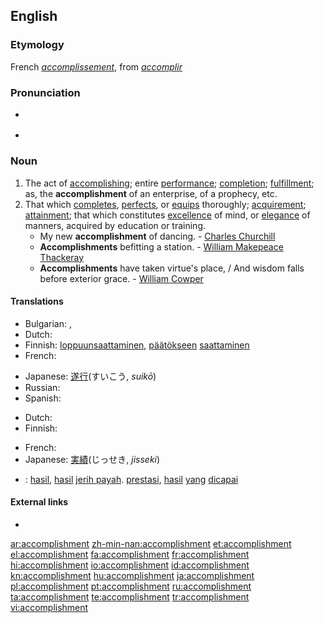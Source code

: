 ==English==
{{webster 1913}}

===Etymology===
French ''[[accomplissement]]'', from ''[[accomplir]]''

===Pronunciation===
* {{a|RP}} {{IPA|/əˈkɒmplɪʃmənt/}}
* {{audio|En-us-accomplishment.ogg|Audio (US)}}

===Noun===
{{en-noun}}

# The act of [[accomplish]]ing; entire [[performance]]; [[completion]]; [[fulfillment]]; as, the '''accomplishment''' of an enterprise, of a prophecy, etc.
# That which [[complete]]s, [[perfect]]s, or [[equip]]s thoroughly; [[acquirement]]; [[attainment]]; that which constitutes [[excellence]] of mind, or [[elegance]] of manners, acquired by education or training.
#* My new '''accomplishment''' of dancing. - [[w:Charles Churchill (satirist)|Charles Churchill]]
#* '''Accomplishments''' befitting a station. - [[w:William Makepeace Thackeray|William Makepeace Thackeray]]
#* '''Accomplishments''' have taken virtue's place, / And wisdom falls before exterior grace. - [[w:William Cowper|William Cowper]]

====Translations====
{{trans-top|the act of accomplishing}}
* Bulgarian: {{t|bg|завършване}},  {{t|bg|изпълнение}}
* Dutch: {{t-|nl|voltooiing|f}}
* Finnish: [[loppuunsaattaminen]], [[päätökseen]] [[saattaminen]]
* French: {{t+|fr|accomplissement|m}}
{{trans-mid}}
* Japanese: [[遂行]](すいこう, ''suikō'')
* Russian: {{t+|ru|достижение|n}}
* Spanish: {{t-|es|logros|m}}
{{trans-bottom}}

{{trans-top|that which completes}}
* Dutch: {{t+|nl|prestatie|f}}
* Finnish: {{t+|fi|saavutus}}
{{trans-mid}}
* French: {{t+|fr|accomplissement|m}}
* Japanese: [[実績]](じっせき, ''jisseki'')
{{trans-bottom}}

{{checktrans-top}}
{{trans-mid}}
* {{ttbc|Indonesian}}: [[hasil]], [[hasil]] [[jerih payah]]. [[prestasi]], [[hasil]] [[yang]] [[capai|dicapai]]
{{trans-bottom}}

====External links====
* {{R:Webster 1913}}

[[ar:accomplishment]]
[[zh-min-nan:accomplishment]]
[[et:accomplishment]]
[[el:accomplishment]]
[[fa:accomplishment]]
[[fr:accomplishment]]
[[hi:accomplishment]]
[[io:accomplishment]]
[[id:accomplishment]]
[[kn:accomplishment]]
[[hu:accomplishment]]
[[ja:accomplishment]]
[[pl:accomplishment]]
[[pt:accomplishment]]
[[ru:accomplishment]]
[[ta:accomplishment]]
[[te:accomplishment]]
[[tr:accomplishment]]
[[vi:accomplishment]]